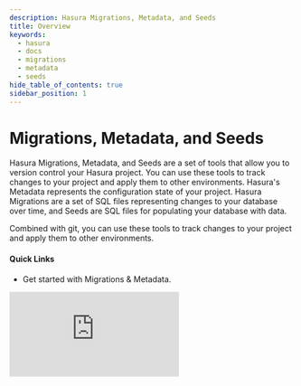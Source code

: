 ```yaml
---
description: Hasura Migrations, Metadata, and Seeds
title: Overview
keywords:
  - hasura
  - docs
  - migrations
  - metadata
  - seeds
hide_table_of_contents: true
sidebar_position: 1
---
```



# <MMS /> Migrations, Metadata, and Seeds

<div className="overview-header">
  <div className="overview-text">
    <p>
      Hasura Migrations, Metadata, and Seeds are a set of tools that allow you to version control your Hasura project.
      You can use these tools to track changes to your project and apply them to other environments. Hasura's Metadata
      represents the configuration state of your project. Hasura Migrations are a set of SQL files representing changes
      to your database over time, and Seeds are SQL files for populating your database with data.
    </p>
    <p>
      Combined with git, you can use these tools to track changes to your project and apply them to other environments.
    </p>
    <h4>Quick Links</h4>
    <ul>
      <li>
        <VersionedLink to="/migrations-metadata-seeds/migrations-metadata-setup">
          Get started with Migrations & Metadata.
        </VersionedLink>
      </li>
    </ul>
  </div>
  <iframe
    src="https://www.youtube.com/embed/JiHGiBoFo84"
    frameborder="0"
    allow="accelerometer; autoplay; encrypted-media; gyroscope; picture-in-picture"
    allowfullscreen
  />
</div>

## Using Migrations & Metadata

<div className="overview-gallery">
  <VersionedLink to="/migrations-metadata-seeds/manage-migrations/">
    <div className="card">
      <h3>Manage Migrations</h3>
      <p>Manage your Migrations using the Hasura CLI.</p>
    </div>
  </VersionedLink>
  <VersionedLink to="/migrations-metadata-seeds/manage-metadata/">
    <div className="card">
      <h3>Manage Metadata</h3>
      <p>Manage your Metadata using the Hasura CLI.</p>
    </div>
  </VersionedLink>
  <VersionedLink to="/migrations-metadata-seeds/auto-apply-migrations/">
    <div className="card">
      <h3>Auto-apply Migrations & Metadata</h3>
      <p>
        You can configure Hasura to automatically apply Migrations and Metadata to your database. This is helpful for
        CI/CD pipelines.
      </p>
    </div>
  </VersionedLink>
</div>
